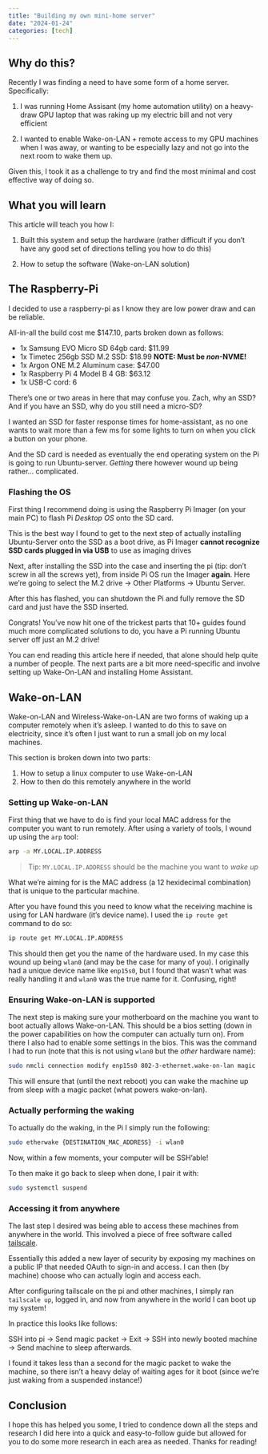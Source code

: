 ```yaml
---
title: "Building my own mini-home server"
date: "2024-01-24"
categories: [tech]
---
```


## Why do this?

Recently I was finding a need to have some form of a home server. Specifically:

1. I was running Home Assisant (my home automation utility) on a heavy-draw GPU laptop that was raking up my electric bill and not very efficient

2. I wanted to enable Wake-on-LAN + remote access to my GPU machines when I was away, or wanting to be especially lazy and not go into the next room to wake them up.

Given this, I took it as a challenge to try and find the most minimal and cost effective way of doing so.

## What you will learn

This article will teach you how I:

1. Built this system and setup the hardware (rather difficult if you don't have any good set of directions telling you how to do this)
   
2. How to setup the software (Wake-on-LAN solution)

## The Raspberry-Pi

I decided to use a raspberry-pi as I know they are low power draw and can be reliable.

All-in-all the build cost me $147.10, parts broken down as follows:

* 1x Samsung EVO Micro SD 64gb card: $11.99
* 1x Timetec 256gb SSD M.2 SSD: $18.99 **NOTE: Must be *non*-NVME!**
* 1x Argon ONE M.2 Aluminum case: $47.00
* 1x Raspberry Pi 4 Model B 4 GB: $63.12
* 1x USB-C cord: 6

There's one or two areas in here that may confuse you. Zach, why an SSD? And if you have an SSD, why do you still need a micro-SD?

I wanted an SSD for faster response times for home-assistant, as no one wants to wait more than a few ms for some lights to turn on when you click a button on your phone. 

And the SD card is needed as eventually the end operating system on the Pi is going to run Ubuntu-server. *Getting* there however wound up being rather... complicated.

### Flashing the OS

First thing I recommend doing is using the Raspberry Pi Imager (on your main PC) to flash Pi *Desktop OS* onto the SD card. 

This is the best way I found to get to the next step of actually installing Ubuntu-Server onto the SSD as a boot drive, as Pi Imager **cannot recognize SSD cards plugged in via USB** to use as imaging drives

Next, after installing the SSD into the case and inserting the pi (tip: don't screw in all the screws yet), from inside Pi OS run the Imager **again**. Here we're going to select the M.2 drive -> Other Platforms -> Ubuntu Server.

After this has flashed, you can shutdown the Pi and fully remove the SD card and just have the SSD inserted. 

Congrats! You've now hit one of the trickest parts that 10+ guides found much more complicated solutions to do, you have a Pi running Ubuntu server off just an M.2 drive!

You can end reading this article here if needed, that alone should help quite a number of people. The next parts are a bit more need-specific and involve setting up Wake-On-LAN and installing Home Assistant.

## Wake-on-LAN

Wake-on-LAN and Wireless-Wake-on-LAN are two forms of waking up a computer remotely when it's asleep. I wanted to do this to save on electricity, since it's often I just want to run a small job on my local machines. 

This section is broken down into two parts:

1. How to setup a linux computer to use Wake-on-LAN
2. How to then do this remotely anywhere in the world

### Setting up Wake-on-LAN

First thing that we have to do is find your local MAC address for the computer you want to run remotely. After using a variety of tools, I wound up using the `arp` tool:

```bash
arp -a MY.LOCAL.IP.ADDRESS
```
> Tip: `MY.LOCAL.IP.ADDRESS` should be the machine you want to *wake up*

What we're aiming for is the MAC address (a 12 hexidecimal combination) that is unique to the particular machine. 

After you have found this you need to know what the receiving machine is using for LAN hardware (it's device name). I used the `ip route get` command to do so:

```bash
ip route get MY.LOCAL.IP.ADDRESS
```
This should then get you the name of the hardware used. In my case this wound up being `wlan0` (and may be the case for many of you). I originally had a unique device name like `enp15s0`, but I found that wasn't what was really handling it and `wlan0` was the true name for it. Confusing, right!

### Ensuring Wake-on-LAN is supported

The next step is making sure your motherboard on the machine you want to boot actually allows Wake-on-LAN. This should be a bios setting (down in the power capabilities on how the computer can actually turn on). From there I also had to enable some settings in the bios. This was the command I had to run (note that this is not using `wlan0` but the *other* hardware name):

```bash
sudo nmcli connection modify enp15s0 802-3-ethernet.wake-on-lan magic
```

This will ensure that (until the next reboot) you can wake the machine up from sleep with a magic packet (what powers wake-on-lan).

### Actually performing the waking

To actually do the waking, in the Pi I simply run the following:

```bash
sudo etherwake {DESTINATION_MAC_ADDRESS} -i wlan0
```

Now, within a few moments, your computer will be SSH'able!

To then make it go back to sleep when done, I pair it with:

```bash
sudo systemctl suspend
```

### Accessing it from anywhere

The last step I desired was being able to access these machines from anywhere in the world. This involved a piece of free software called [tailscale](https://tailscale.com/). 

Essentially this added a new layer of security by exposing my machines on a public IP that needed OAuth to sign-in and access. I can then (by machine) choose who can actually login and access each. 

After configuring tailscale on the pi and other machines, I simply ran `tailscale up`, logged in, and now from anywhere in the world I can boot up my system!

In practice this looks like follows:

SSH into pi -> Send magic packet -> Exit -> SSH into newly booted machine -> Send machine to sleep afterwards.

I found it takes less than a second for the magic packet to wake the machine, so there isn't a heavy delay of waiting ages for it boot (since we're just waking from a suspended instance!)

## Conclusion

I hope this has helped you some, I tried to condence down all the steps and research I did here into a quick and easy-to-follow guide but allowed for you to do some more research in each area as needed. Thanks for reading!